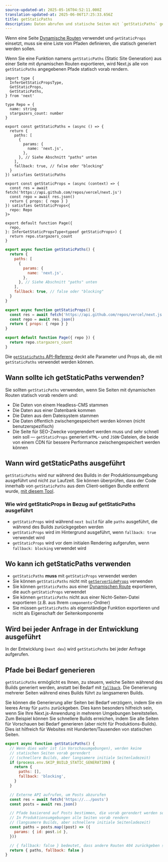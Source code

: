```yaml
---
source-updated-at: 2025-05-16T04:52:11.000Z
translation-updated-at: 2025-06-06T17:25:33.656Z
title: getStaticPaths
description: Daten abrufen und statische Seiten mit `getStaticPaths` generieren. Erfahren Sie mehr über diese API für das Datenabrufen in Next.js.
---
```


Wenn eine Seite [Dynamische Routen](/docs/pages/building-your-application/routing/dynamic-routes) verwendet und `getStaticProps` einsetzt, muss sie eine Liste von Pfaden definieren, die statisch generiert werden sollen.

Wenn Sie eine Funktion namens `getStaticPaths` (Static Site Generation) aus einer Seite mit dynamischen Routen exportieren, wird Next.js alle von `getStaticPaths` angegebenen Pfade statisch vorab rendern.

```tsx filename="pages/repo/[name].tsx" switcher
import type {
  InferGetStaticPropsType,
  GetStaticProps,
  GetStaticPaths,
} from 'next'

type Repo = {
  name: string
  stargazers_count: number
}

export const getStaticPaths = (async () => {
  return {
    paths: [
      {
        params: {
          name: 'next.js',
        },
      }, // Siehe Abschnitt "paths" unten
    ],
    fallback: true, // false oder "blocking"
  }
}) satisfies GetStaticPaths

export const getStaticProps = (async (context) => {
  const res = await fetch('https://api.github.com/repos/vercel/next.js')
  const repo = await res.json()
  return { props: { repo } }
}) satisfies GetStaticProps<{
  repo: Repo
}>

export default function Page({
  repo,
}: InferGetStaticPropsType<typeof getStaticProps>) {
  return repo.stargazers_count
}
```

```jsx filename="pages/repo/[name].js" switcher
export async function getStaticPaths() {
  return {
    paths: [
      {
        params: {
          name: 'next.js',
        },
      }, // Siehe Abschnitt "paths" unten
    ],
    fallback: true, // false oder "blocking"
  }
}

export async function getStaticProps() {
  const res = await fetch('https://api.github.com/repos/vercel/next.js')
  const repo = await res.json()
  return { props: { repo } }
}

export default function Page({ repo }) {
  return repo.stargazers_count
}
```

Die [`getStaticPaths` API-Referenz](/docs/pages/api-reference/functions/get-static-paths) deckt alle Parameter und Props ab, die mit `getStaticPaths` verwendet werden können.

## Wann sollte ich getStaticPaths verwenden?

Sie sollten `getStaticPaths` verwenden, wenn Sie Seiten mit dynamischen Routen statisch vorab rendern und:

- Die Daten von einem Headless-CMS stammen
- Die Daten aus einer Datenbank kommen
- Die Daten aus dem Dateisystem stammen
- Die Daten öffentlich zwischengespeichert werden können (nicht benutzerspezifisch)
- Die Seite für SEO-Zwecke vorgerendert werden muss und sehr schnell sein soll — `getStaticProps` generiert `HTML`- und `JSON`-Dateien, die beide von einem CDN für bessere Performance zwischengespeichert werden können

## Wann wird getStaticPaths ausgeführt

`getStaticPaths` wird nur während des Builds in der Produktionsumgebung ausgeführt und nicht zur Laufzeit. Sie können überprüfen, dass der Code innerhalb von `getStaticPaths` aus dem Client-seitigen Bundle entfernt wurde, [mit diesem Tool](https://next-code-elimination.vercel.app/).

### Wie wird getStaticProps in Bezug auf getStaticPaths ausgeführt

- `getStaticProps` wird während `next build` für alle `paths` ausgeführt, die während des Builds zurückgegeben werden
- `getStaticProps` wird im Hintergrund ausgeführt, wenn `fallback: true` verwendet wird
- `getStaticProps` wird vor dem initialen Rendering aufgerufen, wenn `fallback: blocking` verwendet wird

## Wo kann ich getStaticPaths verwenden

- `getStaticPaths` **muss** mit `getStaticProps` verwendet werden
- Sie können `getStaticPaths` nicht mit [`getServerSideProps`](/docs/pages/building-your-application/data-fetching/get-server-side-props) verwenden
- Sie können `getStaticPaths` aus einer [Dynamischen Route](/docs/pages/building-your-application/routing/dynamic-routes) exportieren, die auch `getStaticProps` verwendet
- Sie können `getStaticPaths` nicht aus einer Nicht-Seiten-Datei exportieren (z.B. aus Ihrem `components`-Ordner)
- Sie müssen `getStaticPaths` als eigenständige Funktion exportieren und nicht als Eigenschaft der Seitenkomponente

## Wird bei jeder Anfrage in der Entwicklung ausgeführt

In der Entwicklung (`next dev`) wird `getStaticPaths` bei jeder Anfrage aufgerufen.

## Pfade bei Bedarf generieren

`getStaticPaths` ermöglicht es Ihnen, zu steuern, welche Seiten während des Builds generiert werden, anstatt bei Bedarf mit [`fallback`](/docs/pages/api-reference/functions/get-static-paths#fallback-blocking). Die Generierung mehrerer Seiten während eines Builds führt zu langsameren Builds.

Sie können die Generierung aller Seiten bei Bedarf verzögern, indem Sie ein leeres Array für `paths` zurückgeben. Dies kann besonders hilfreich sein, wenn Sie Ihre Next.js-Anwendung in mehreren Umgebungen bereitstellen. Zum Beispiel können Sie schnellere Builds erreichen, indem Sie alle Seiten für Vorschauen bei Bedarf generieren (aber nicht für Produktions-Builds). Dies ist hilfreich für Websites mit Hunderten/Tausenden von statischen Seiten.

```jsx filename="pages/posts/[id].js"
export async function getStaticPaths() {
  // Wenn dies wahr ist (in Vorschauumgebungen), werden keine
  // statischen Seiten vorab gerendert
  // (schnellere Builds, aber langsamere initiale Seitenladezeit)
  if (process.env.SKIP_BUILD_STATIC_GENERATION) {
    return {
      paths: [],
      fallback: 'blocking',
    }
  }

  // Externe API aufrufen, um Posts abzurufen
  const res = await fetch('https://.../posts')
  const posts = await res.json()

  // Pfade basierend auf Posts bestimmen, die vorab gerendert werden sollen
  // In Produktionsumgebungen alle Seiten vorab rendern
  // (langsamere Builds, aber schnellere initiale Seitenladezeit)
  const paths = posts.map((post) => ({
    params: { id: post.id },
  }))

  // { fallback: false } bedeutet, dass andere Routen 404 zurückgeben sollten
  return { paths, fallback: false }
}
```